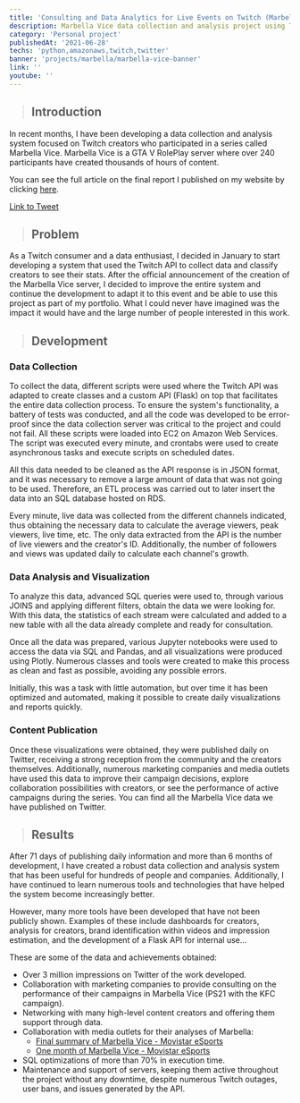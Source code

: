 ```yaml
---
title: 'Consulting and Data Analytics for Live Events on Twitch (Marbella Vice 2021)'
description: Marbella Vice data collection and analysis project using Twitch API, data visualization and content generation
category: 'Personal project'
publishedAt: '2021-06-28'
techs: 'python,amazonaws,twitch,twitter'
banner: 'projects/marbella/marbella-vice-banner'
link: ''
youtube: ''
---
```


> ## Introduction

In recent months, I have been developing a data collection and analysis system focused on Twitch creators who participated in a series called Marbella Vice. Marbella Vice is a GTA V RolePlay server where over 240 participants have created thousands of hours of content.

You can see the full article on the final report I published on my website by clicking [here](https://www.pedromebo.com/informe-de-datos-de-marbella-vice).

<TweetCard tweetId='1408046974725672963'/>

[Link to Tweet](https://twitter.com/pedromebo/status/1408046974725672963)

> ## Problem

As a Twitch consumer and a data enthusiast, I decided in January to start developing a system that used the Twitch API to collect data and classify creators to see their stats. After the official announcement of the creation of the Marbella Vice server, I decided to improve the entire system and continue the development to adapt it to this event and be able to use this project as part of my portfolio. What I could never have imagined was the impact it would have and the large number of people interested in this work.

> ## Development

### Data Collection

To collect the data, different scripts were used where the Twitch API was adapted to create classes and a custom API (Flask) on top that facilitates the entire data collection process. To ensure the system's functionality, a battery of tests was conducted, and all the code was developed to be error-proof since the data collection server was critical to the project and could not fail. All these scripts were loaded into EC2 on Amazon Web Services. The script was executed every minute, and crontabs were used to create asynchronous tasks and execute scripts on scheduled dates.

All this data needed to be cleaned as the API response is in JSON format, and it was necessary to remove a large amount of data that was not going to be used. Therefore, an ETL process was carried out to later insert the data into an SQL database hosted on RDS.

Every minute, live data was collected from the different channels indicated, thus obtaining the necessary data to calculate the average viewers, peak viewers, live time, etc. The only data extracted from the API is the number of live viewers and the creator's ID. Additionally, the number of followers and views was updated daily to calculate each channel's growth.

### Data Analysis and Visualization

To analyze this data, advanced SQL queries were used to, through various JOINS and applying different filters, obtain the data we were looking for. With this data, the statistics of each stream were calculated and added to a new table with all the data already complete and ready for consultation.

Once all the data was prepared, various Jupyter notebooks were used to access the data via SQL and Pandas, and all visualizations were produced using Plotly. Numerous classes and tools were created to make this process as clean and fast as possible, avoiding any possible errors.

Initially, this was a task with little automation, but over time it has been optimized and automated, making it possible to create daily visualizations and reports quickly.

### Content Publication

Once these visualizations were obtained, they were published daily on Twitter, receiving a strong reception from the community and the creators themselves. Additionally, numerous marketing companies and media outlets have used this data to improve their campaign decisions, explore collaboration possibilities with creators, or see the performance of active campaigns during the series. You can find all the Marbella Vice data we have published on Twitter.

> ## Results

After 71 days of publishing daily information and more than 6 months of development, I have created a robust data collection and analysis system that has been useful for hundreds of people and companies. Additionally, I have continued to learn numerous tools and technologies that have helped the system become increasingly better.

However, many more tools have been developed that have not been publicly shown. Examples of these include dashboards for creators, analysis for creators, brand identification within videos and impression estimation, and the development of a Flask API for internal use...

These are some of the data and achievements obtained:

- Over 3 million impressions on Twitter of the work developed.
- Collaboration with marketing companies to provide consulting on the performance of their campaigns in Marbella Vice (PS21 with the KFC campaign).
- Networking with many high-level content creators and offering them support through data.
- Collaboration with media outlets for their analyses of Marbella:
  - [Final summary of Marbella Vice - Movistar eSports](https://esports.as.com/bonus/influencers/marbella-vice/Resumen-Marbella-Vice-entretenimiento-espectadores_0_1477652222.html)
  - [One month of Marbella Vice - Movistar eSports](https://esports.as.com/bonus/influencers/marbella-vice/mes-Marbella-Vice-cifras_0_1464753511.html)
- SQL optimizations of more than 70% in execution time.
- Maintenance and support of servers, keeping them active throughout the project without any downtime, despite numerous Twitch outages, user bans, and issues generated by the API.
